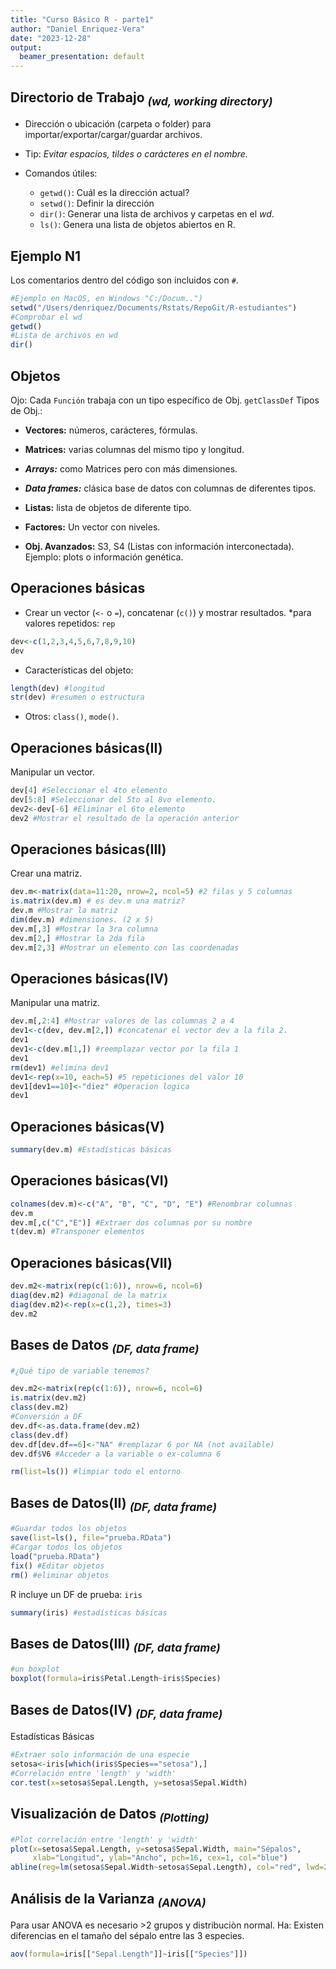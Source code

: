 ```yaml
---
title: "Curso Básico R - parte1"
author: "Daniel Enriquez-Vera"
date: "2023-12-28"
output:
  beamer_presentation: default
---
```

## **Directorio de Trabajo** ~*(wd, working directory)*~

* Dirección o ubicación (carpeta o folder) para importar/exportar/cargar/guardar archivos.
* Tip: *Evitar espacios, tildes o carácteres en el nombre.*

* Comandos útiles:
  * `getwd()`: Cuál es la dirección actual?
  * `setwd()`: Definir la dirección
  * `dir()`: Generar una lista de archivos y carpetas en el *wd*.
  + `ls()`: Genera una lista de objetos abiertos en R.

## **Ejemplo N1**

Los comentarios dentro del código son incluidos con `#`.

```r
#Ejemplo en MacOS, en Windows "C:/Docum..")
setwd("/Users/denriquez/Documents/Rstats/RepoGit/R-estudiantes") 
#Comprobar el wd
getwd()  
#Lista de archivos en wd
dir()

```
## **Objetos**

Ojo: Cada `Función` trabaja con un tipo específico de Obj.  `getClassDef`
Tipos de Obj.:

  * **Vectores:** números, carácteres, fórmulas.
  
  * **Matrices:** varias columnas del mismo tipo y longitud.
  
  * ***Arrays:*** como Matrices pero con más dimensiones.
  
  * ***Data frames:*** clásica base de datos con columnas de diferentes tipos.
  
  * **Listas:** lista de objetos de diferente tipo.
  
  * **Factores:** Un vector con niveles.
  
  * **Obj. Avanzados:** S3, S4 (Listas con información interconectada).  Ejemplo: plots o información genética.

## **Operaciones básicas**
* Crear un vector (`<-` o `=`), concatenar  (`c()`) y mostrar resultados. *para valores repetidos: `rep`
```R
dev<-c(1,2,3,4,5,6,7,8,9,10)
dev
```
* Características del objeto: 
```R
length(dev) #longitud
str(dev) #resumen o estructura
```
* Otros: `class()`, `mode()`.

## **Operaciones básicas(II)**
Manipular un vector.
```R
dev[4] #Seleccionar el 4to elemento
dev[5:8] #Seleccionar del 5to al 8vo elemento.
dev2<-dev[-6] #Eliminar el 6to elemento
dev2 #Mostrar el resultado de la operación anterior
```
## **Operaciones básicas(III)**
Crear una matriz.
```R
dev.m<-matrix(data=11:20, nrow=2, ncol=5) #2 filas y 5 columnas
is.matrix(dev.m) # es dev.m una matriz?
dev.m #Mostrar la matriz
dim(dev.m) #dimensiones. (2 x 5)
dev.m[,3] #Mostrar la 3ra columna
dev.m[2,] #Mostrar la 2da fila
dev.m[2,3] #Mostrar un elemento con las coordenadas
```
## **Operaciones básicas(IV)**
Manipular una matriz.
```R
dev.m[,2:4] #Mostrar valores de las columnas 2 a 4
dev1<-c(dev, dev.m[2,]) #concatenar el vector dev a la fila 2.
dev1
dev1<-c(dev.m[1,]) #reemplazar vector por la fila 1
dev1
rm(dev1) #elimina dev1
dev1<-rep(x=10, each=5) #5 repeticiones del valor 10
dev1[dev1==10]<-"diez" #Operacion logica
dev1
```

## **Operaciones básicas(V)**
```R
summary(dev.m) #Estadísticas básicas
```
## **Operaciones básicas(VI)**
```R
colnames(dev.m)<-c("A", "B", "C", "D", "E") #Renombrar columnas
dev.m
dev.m[,c("C","E")] #Extraer dos columnas por su nombre
t(dev.m) #Transponer elementos

```
## **Operaciones básicas(VII)**
```R
dev.m2<-matrix(rep(c(1:6)), nrow=6, ncol=6)
diag(dev.m2) #diagonal de la matrix
diag(dev.m2)<-rep(x=c(1,2), times=3)
dev.m2
```

## **Bases de Datos ** ~*(DF, data frame)*~
```R
#¿Qué tipo de variable tenemos?

dev.m2<-matrix(rep(c(1:6)), nrow=6, ncol=6)
is.matrix(dev.m2)
class(dev.m2)
#Conversión a DF
dev.df<-as.data.frame(dev.m2)
class(dev.df)
dev.df[dev.df==6]<-"NA" #remplazar 6 por NA (not available)
dev.df$V6 #Acceder a la variable o ex-columna 6
```
```R
rm(list=ls()) #limpiar todo el entorno
```

## **Bases de Datos(II) ** ~*(DF, data frame)*~
```R
#Guardar todos los objetos
save(list=ls(), file="prueba.RData") 
#Cargar todos los objetos
load("prueba.RData")
fix() #Editar objetos
rm() #eliminar objetos
```
R incluye un DF de prueba: `iris`
```R
summary(iris) #estadísticas básicas
```
## **Bases de Datos(III) ** ~*(DF, data frame)*~
```R
#un boxplot
boxplot(formula=iris$Petal.Length~iris$Species)
```

## **Bases de Datos(IV) ** ~*(DF, data frame)*~
Estadísticas Básicas
```R
#Extraer solo información de una especie
setosa<-iris[which(iris$Species=="setosa"),]
#Correlación entre 'length' y 'width'
cor.test(x=setosa$Sepal.Length, y=setosa$Sepal.Width)
```
## **Visualización de Datos** ~*(Plotting)*~

```R
#Plot correlación entre 'length' y 'width'
plot(x=setosa$Sepal.Length, y=setosa$Sepal.Width, main="Sépalos",  
     xlab="Longitud", ylab="Ancho", pch=16, cex=1, col="blue")
abline(reg=lm(setosa$Sepal.Width~setosa$Sepal.Length), col="red", lwd=2)

```
## **Análisis de la Varianza** ~*(ANOVA)*~
Para usar ANOVA es necesario >2 grupos y distribuciòn normal.
Ha: Existen diferencias en el tamaño del sépalo entre las 3 especies.
```R
aov(formula=iris[["Sepal.Length"]]~iris[["Species"]])
```